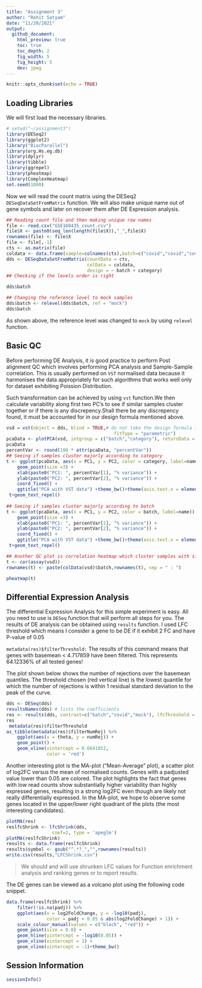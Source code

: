 ---
title: "Assignment 3"
author: "Rohit Satyam"
date: "11/20/2021"
output:
  github_document:
    html_preview: true
    toc: true
    toc_depth: 2 
    fig_width: 5
    fig_height: 5
    dev: jpeg
---

```{r setup, include=FALSE}
knitr::opts_chunk$set(echo = TRUE)
```

## Loading Libraries

We will first load the necessary libraries.
```{r,warning=FALSE,message=FALSE}
# setwd("~/assignment3")
library(DESeq2)
library(ggplot2)
library("BiocParallel")
library(org.Hs.eg.db)
library(dplyr)
library(tibble)
library(ggrepel)
library(pheatmap)
library(ComplexHeatmap)
set.seed(1000)
```

Now we will read the count matrix using the DESeq2 `DESeqDataSetFromMatrix` function. We will also make unique name out of gene symbols and later on recover them after DE Expression analysis.
```{r}
## Reading count file and then making unique row names
file <- read.csv("GSE160435_count.csv")
file$X <- paste0(seq_len(length(file$X)),"_",file$X)
rownames(file) <- file$X
file <- file[,-1]
cts <- as.matrix(file)
coldata <- data.frame(sample=colnames(cts),batch=c("covid","covid","covid","mock","mock","mock"),category=c("20","20","19","20","20","19"))
dds <- DESeqDataSetFromMatrix(countData = cts,
                              colData = coldata,
                              design = ~ batch + category)
## Checking if the levels order is right

dds$batch

## Changing the reference level to mock samples
dds$batch <- relevel(dds$batch, ref = "mock")
dds$batch
```
As shown above, the reference level was changed to `mock` by using `relevel` function.

## Basic QC

Before performing DE Analysis, it is good practice to perform Post alignment QC which involves performing PCA analysis and Sample-Sample correlation. This is usually performed on `VST` normalised data because it harmonises the data appropriately for such algorithms that works well only for dataset exhibiting Poission Distribution.

Such transformation can be achieved by using `vst` function.We then calculate variability along first two PC's to see if similar samples cluster together or if there is any discrepency.Shall there be any discrepency found, it must be accounted for in our design formula mentioned above.

```{r}
vsd = vst(object = dds, blind = TRUE,# do not take the design formula into account; best practice for sample-level QC
                                        fitType = "parametric")
pcaData <- plotPCA(vsd, intgroup = c("batch","category"), returnData = TRUE)
pcaData
percentVar <- round(100 * attr(pcaData, "percentVar"))
## Seeing if samples cluster majorly according to category
t <- ggplot(pcaData, aes(x = PC1, y = PC2, color = category, label=name)) +
    geom_point(size =3) +
    xlab(paste0("PC1: ", percentVar[1], "% variance")) +
    ylab(paste0("PC2: ", percentVar[2], "% variance")) +
    coord_fixed() +
    ggtitle("PCA with VST data") +theme_bw()+theme(axis.text.x = element_text(face="bold", color="black", size=12),axis.text.y = element_text(face="bold", color="black", size=12))+theme(axis.title.x = element_text(face="bold", colour = "black", size=12), axis.title.y = element_text(face="bold", colour = "black", size=12))+theme(legend.text=element_text(size=12),legend.title=element_text(size=14))
 t+geom_text_repel()
 
## Seeing if samples cluster majorly according to batch
t <- ggplot(pcaData, aes(x = PC1, y = PC2, color = batch, label=name)) +
    geom_point(size =3) +
    xlab(paste0("PC1: ", percentVar[1], "% variance")) +
    ylab(paste0("PC2: ", percentVar[2], "% variance")) +
    coord_fixed() +
    ggtitle("PCA with VST data") +theme_bw()+theme(axis.text.x = element_text(face="bold", color="black", size=12),axis.text.y = element_text(face="bold", color="black", size=12))+theme(axis.title.x = element_text(face="bold", colour = "black", size=12), axis.title.y = element_text(face="bold", colour = "black", size=12))+theme(legend.text=element_text(size=12),legend.title=element_text(size=14))
 t+geom_text_repel()

## Another QC plot is correlation heatmap which cluster samples with similar expression profile together. This is a good way to observe if any kind of sample swapping occured or not.
t <- cor(assay(vsd))
rownames(t) <- paste(colData(vsd)$batch,rownames(t), sep = " : ")

pheatmap(t)
```

## Differential Expression Analysis

The differential Expression Analysis for this simple experiment is easy. All you need to use is `DESeq` function that will perform all steps for you. The results of DE analysis can be obtained using `results` function. I used LFC threshold which means I consider a gene to be DE if it exhibit 2 FC and have P-value of 0.05

 `metadata(res)$filterThreshold:` The results of this command means that genes with basemean < 4.717859 have been filtered. This represents 64.12336% of all tested genes!
 
The plot shown below shows the number of rejections over the basemean quantiles. The threshold chosen (red vertical line) is the lowest quantile for which the number of rejections is within 1 residual standard deviation to the peak of the curve.

```{r}
dds <- DESeq(dds)
resultsNames(dds) # lists the coefficients
res <- results(dds, contrast=c("batch","covid","mock"), lfcThreshold = 1, alpha = 0.05)
res
 metadata(res)$filterThreshold
as_tibble(metadata(res)$filterNumRej) %>%
    ggplot(aes(x = theta, y = numRej)) +
    geom_point() +
    geom_vline(xintercept = 0.6641052,
               color = 'red')
```

Another interesting plot is the MA-plot (“Mean-Average” plot), a scatter plot of log2FC versus the mean of normalised counts. Genes with a padjusted value lower than 0.05 are colored. The plot highlights the fact that genes with low read counts show substantially higher variability than highly expressed genes, resulting in a strong log2FC even though are likely not really differentially expressed. In the MA-plot, we hope to observe some genes located in the upper/lower right quadrant of the plots (the most interesting candidates).

```{r}
plotMA(res)
reslfcShrink <- lfcShrink(dds,
                 coef=2, type = 'apeglm')
plotMA(reslfcShrink)
results <- data.frame(reslfcShrink)
results$symbol <- gsub("^.*?_","",rownames(results))
write.csv(results,"LFCShrink.csv")
```

> We should and will use shrunken LFC values for Function enrichment analysis and ranking genes or to report results.

The DE genes can be viewed as a volcano plot using the following code snippet.

```{r}
data.frame(reslfcShrink) %>%
    filter(!is.na(padj)) %>%
    ggplot(aes(x = log2FoldChange, y = -log10(padj),
               color = padj < 0.05 & abs(log2FoldChange) > 1)) +
    scale_colour_manual(values = c("black", "red")) +
    geom_point(size = 0.8) +
    geom_hline(yintercept = -log10(0.05)) +
    geom_vline(xintercept = 1) +
    geom_vline(xintercept = -1)+theme_bw()
```

## Session Information {-}

```{r}
sessionInfo()
```
